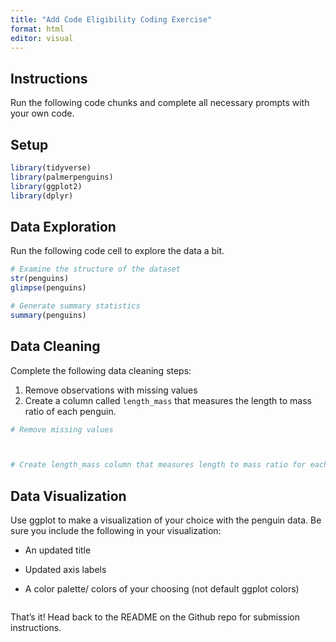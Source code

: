 ```yaml
---
title: "Add Code Eligibility Coding Exercise"
format: html
editor: visual
---
```


## Instructions

Run the following code chunks and complete all necessary prompts with your own code.

## Setup

```r
library(tidyverse)
library(palmerpenguins)
library(ggplot2)
library(dplyr)
```

## Data Exploration

Run the following code cell to explore the data a bit.

```r

# Examine the structure of the dataset
str(penguins)
glimpse(penguins)

# Generate summary statistics
summary(penguins)

```

## Data Cleaning

Complete the following data cleaning steps:

1.  Remove observations with missing values
2.  Create a column called `length_mass` that measures the length to mass ratio of each penguin.

```r

# Remove missing values



# Create length_mass column that measures length to mass ratio for each penguin

```

## Data Visualization

Use ggplot to make a visualization of your choice with the penguin data. Be sure you include the following in your visualization:

-   An updated title

-   Updated axis labels

-   A color palette/ colors of your choosing (not default ggplot colors)

```r

```

That's it! Head back to the README on the Github repo for submission instructions.
